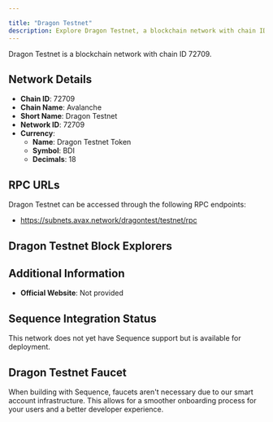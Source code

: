 ```yaml
---

title: "Dragon Testnet"
description: Explore Dragon Testnet, a blockchain network with chain ID 72709. Learn about its native currency, Dragon Testnet Token, and how to interact with the network.
---
```




Dragon Testnet is a blockchain network with chain ID 72709.

## Network Details

- **Chain ID**: 72709
- **Chain Name**: Avalanche
- **Short Name**: Dragon Testnet
- **Network ID**: 72709
- **Currency**: 
  - **Name**: Dragon Testnet Token
  - **Symbol**: BDI
  - **Decimals**: 18

## RPC URLs

Dragon Testnet can be accessed through the following RPC endpoints:

- https://subnets.avax.network/dragontest/testnet/rpc

## Dragon Testnet Block Explorers



## Additional Information

- **Official Website**: Not provided

## Sequence Integration Status

This network does not yet have Sequence support but is available for deployment.

## Dragon Testnet Faucet

When building with Sequence, faucets aren't necessary due to our smart account infrastructure. This allows for a smoother onboarding process for your users and a better developer experience.

